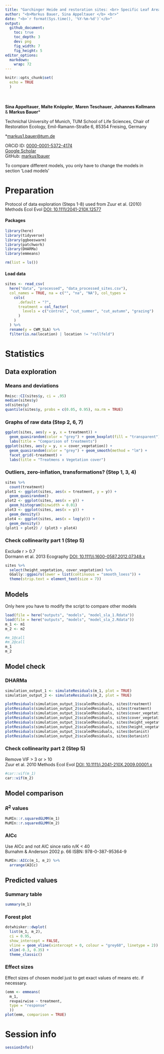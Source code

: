 ```yaml
---
title: "Garchinger Heide and restoration sites: <br> Specific Leaf Area (SLA)"
author: "<b>Markus Bauer, Sina Appeltauer </b> <br>"
date: "<b>`r format(Sys.time(), '%Y-%m-%d')`</b>"
output:
  github_document:
    toc: true
    toc_depth: 3
    dev: png
    fig_width: 7
    fig_height: 5
editor_options: 
  markdown: 
    wrap: 72
---
```


```r
knitr::opts_chunk$set(
  echo = TRUE
  )
```

<br/> <br/> <b>Sina Appeltauer</b>, <b>Malte Knöppler</b>, <b>Maren
Teschauer</b>, <b>Johannes Kollmann</b> & <b>Markus Bauer</b>\*

Technichal University of Munich, TUM School of Life Sciences, Chair of
Restoration Ecology, Emil-Ramann-Straße 6, 85354 Freising, Germany

\*[markus1.bauer\@tum.de](mailto:markus1.bauer@tum.de)

ORCiD ID: [0000-0001-5372-4174](https://orcid.org/0000-0001-5372-4174)
<br> [Google
Scholar](https://scholar.google.de/citations?user=oHhmOkkAAAAJ&hl=de&oi=ao)
<br> GitHub: [markus1bauer](https://github.com/markus1bauer)

To compare different models, you only have to change the models in
section 'Load models'

# Preparation

Protocol of data exploration (Steps 1-8) used from Zuur et al. (2010)
Methods Ecol Evol [DOI:
10.1111/2041-210X.12577](https://doi.org/10.1111/2041-210X.12577)

#### Packages

```r
library(here)
library(tidyverse)
library(ggbeeswarm)
library(patchwork)
library(DHARMa)
library(emmeans)
```

```r
rm(list = ls())
```

#### Load data

```r
sites <- read_csv(
  here("data", "processed", "data_processed_sites.csv"),
  col_names = TRUE, na = c("", "na", "NA"), col_types = 
    cols(
      .default = "?",
      treatment = col_factor(
        levels = c("control", "cut_summer", "cut_autumn", "grazing")
      )
    )
  ) %>%
  rename(y = CWM_SLA) %>%
  filter(is.na(location) | location != "rollfeld")
```

# Statistics

## Data exploration

### Means and deviations

```r
Rmisc::CI(sites$y, ci = .95)
median(sites$y)
sd(sites$y)
quantile(sites$y, probs = c(0.05, 0.95), na.rm = TRUE)
```

### Graphs of raw data (Step 2, 6, 7)

```r
ggplot(sites, aes(y = y, x = treatment)) +
  geom_quasirandom(color = "grey") + geom_boxplot(fill = "transparent") +
  labs(title = "Comparison of treatments")
ggplot(sites, aes(y = y, x = cover_vegetation)) +
  geom_quasirandom(color = "grey") + geom_smooth(method = "lm") +
  facet_grid(~treatment) +
  labs(title = "Treatmens x Vegetation cover")
```

### Outliers, zero-inflation, transformations? (Step 1, 3, 4)

```r
sites %>%
  count(treatment)
plot1 <- ggplot(sites, aes(x = treatment, y = y)) +
  geom_quasirandom()
plot2 <- ggplot(sites, aes(x = y)) +
  geom_histogram(binwidth = 0.01)
plot3 <- ggplot(sites, aes(x = y)) +
  geom_density()
plot4 <- ggplot(sites, aes(x = log(y))) +
  geom_density()
(plot1 + plot2) / (plot3 + plot4)
```

### Check collinearity part 1 (Step 5)

Exclude r \> 0.7 <br> Dormann et al. 2013 Ecography [DOI:
10.1111/j.1600-0587.2012.07348.x](https://doi.org/10.1111/j.1600-0587.2012.07348.x)

```r
sites %>%
  select(height_vegetation, cover_vegetation) %>%
  GGally::ggpairs(lower = list(continuous = "smooth_loess")) +
  theme(strip.text = element_text(size = 7))
```

## Models

Only here you have to modify the script to compare other models

```r
load(file = here("outputs", "models", "model_sla_1.Rdata"))
load(file = here("outputs", "models", "model_sla_2.Rdata"))
m_1 <- m1
m_2 <- m2
```

```r
#m_1@call
#m_2@call
m_1
m_2
```

## Model check

### DHARMa

```r
simulation_output_1 <- simulateResiduals(m_1, plot = TRUE)
simulation_output_2 <- simulateResiduals(m_2, plot = TRUE)
```

```r
plotResiduals(simulation_output_1$scaledResiduals, sites$treatment)
plotResiduals(simulation_output_2$scaledResiduals, sites$treatment)
plotResiduals(simulation_output_1$scaledResiduals, sites$cover_vegetation)
plotResiduals(simulation_output_2$scaledResiduals, sites$cover_vegetation)
plotResiduals(simulation_output_1$scaledResiduals, sites$height_vegetation)
plotResiduals(simulation_output_2$scaledResiduals, sites$height_vegetation)
plotResiduals(simulation_output_1$scaledResiduals, sites$botanist)
plotResiduals(simulation_output_2$scaledResiduals, sites$botanist)
```

### Check collinearity part 2 (Step 5)

Remove VIF \> 3 or \> 10 <br> Zuur et al. 2010 Methods Ecol Evol [DOI:
10.1111/j.2041-210X.2009.00001.x](https://doi.org/10.1111/j.2041-210X.2009.00001.x)

```r
#car::vif(m_1)
car::vif(m_2)
```

## Model comparison

### <i>R</i><sup>2</sup> values

```r
MuMIn::r.squaredGLMM(m_1)
MuMIn::r.squaredGLMM(m_2)
```

### AICc

Use AICc and not AIC since ratio n/K \< 40 <br> Burnahm & Anderson 2002
p. 66 ISBN: 978-0-387-95364-9

```r
MuMIn::AICc(m_1, m_2) %>%
  arrange(AICc)
```

## Predicted values

### Summary table

```r
summary(m_1)
```

### Forest plot

```r
dotwhisker::dwplot(
  list(m_1, m_2),
  ci = 0.95,
  show_intercept = FALSE,
  vline = geom_vline(xintercept = 0, colour = "grey60", linetype = 2)) +
  xlim(-0.3, 0.35) +
  theme_classic()
```

### Effect sizes

Effect sizes of chosen model just to get exact values of means etc. if
necessary.

```r
(emm <- emmeans(
  m_1,
  revpairwise ~ treatment,
  type = "response"
  ))
plot(emm, comparison = TRUE)
```

# Session info

```r
sessionInfo()
```
